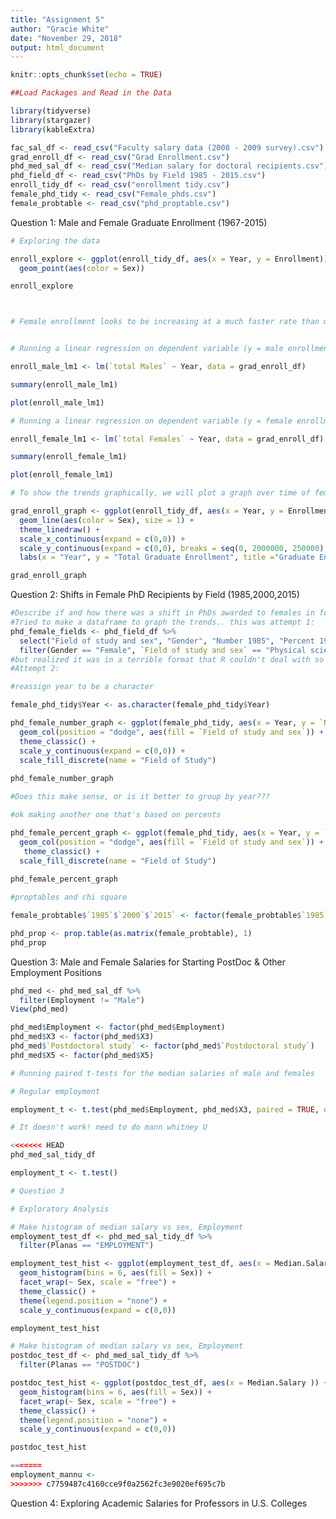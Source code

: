 ```yaml
---
title: "Assignment 5"
author: "Gracie White"
date: "November 29, 2018"
output: html_document
---
```


```r
knitr::opts_chunk$set(echo = TRUE)
```

```r
##Load Packages and Read in the Data 

library(tidyverse)
library(stargazer)
library(kableExtra)

fac_sal_df <- read_csv("Faculty salary data (2008 - 2009 survey).csv")
grad_enroll_df <- read_csv("Grad Enrollment.csv")
phd_med_sal_df <- read_csv("Median salary for doctoral recipients.csv")
phd_field_df <- read_csv("PhDs by Field 1985 - 2015.csv")
enroll_tidy_df <- read_csv("enrollment tidy.csv")
female_phd_tidy <- read_csv("Female_phds.csv")
female_probtable <- read_csv("phd_proptable.csv")

```


Question 1: Male and Female Graduate Enrollment (1967-2015)
```r
# Exploring the data

enroll_explore <- ggplot(enroll_tidy_df, aes(x = Year, y = Enrollment)) +
  geom_point(aes(color = Sex))

enroll_explore



# Female enrollment looks to be increasing at a much faster rate than male enrollment. Male enrollment was initially higher, but in the late 1980's, female enrollment surpassed male enrollement. Both enrollments level out at 2010. Male enrollment goes through stagnant periods and short spurts of increasing.


# Running a linear regression on dependent variable (y = male enrollment) by independent variale (x = year)

enroll_male_lm1 <- lm(`total Males` ~ Year, data = grad_enroll_df)

summary(enroll_male_lm1)

plot(enroll_male_lm1)

# Running a linear regression on dependent variable (y = female enrollment) by independent variable (x = year)

enroll_female_lm1 <- lm(`total Females` ~ Year, data = grad_enroll_df)

summary(enroll_female_lm1)

plot(enroll_female_lm1)

# To show the trends graphically, we will plot a graph over time of female and male enrollment to show the differences in trends.

grad_enroll_graph <- ggplot(enroll_tidy_df, aes(x = Year, y = Enrollment)) +
  geom_line(aes(color = Sex), size = 1) +
  theme_linedraw() +
  scale_x_continuous(expand = c(0,0)) +
  scale_y_continuous(expand = c(0,0), breaks = seq(0, 2000000, 250000), limits = c(0,2000000)) +
  labs(x = "Year", y = "Total Graduate Enrollment", title ="Graduate Enrollment in the United States (1967-2015)")

grad_enroll_graph
```


Question 2: Shifts in Female PhD Recipients by Field (1985,2000,2015)
```r

#Describe if and how there was a shift in PhDs awarded to females in four fields (Physical and Earth Sciences, Engineering, Education, and Humanities & Arts) in 1985, 2000, and 2015. Describe your results statistically, in a graph or table, and in text. 
#Tried to make a dataframe to graph the trends.. this was attempt 1:
phd_female_fields <- phd_field_df %>% 
  select("Field of study and sex", "Gender", "Number 1985", "Percent 1985", "Number 2000", "Percent 2000", "Number 2015", "Percent 2015") %>% 
  filter(Gender == "Female", `Field of study and sex` == "Physical sciences and earth sciences" | `Field of study and sex` == "Engineering" | `Field of study and sex` == "Education" | `Field of study and sex` == "Humanities and arts")
#but realized it was in a terrible format that R couldn't deal with so went back into excel and made a new one
#Attempt 2:

#reassign year to be a character

female_phd_tidy$Year <- as.character(female_phd_tidy$Year)

phd_female_number_graph <- ggplot(female_phd_tidy, aes(x = Year, y = `Number Enrolled`, group = `Field of study and sex`)) +
  geom_col(position = "dodge", aes(fill = `Field of study and sex`)) + 
  theme_classic() + 
  scale_y_continuous(expand = c(0,0)) + 
  scale_fill_discrete(name = "Field of Study")
  
phd_female_number_graph

#Does this make sense, or is it better to group by year??? 

#ok making another one that's based on percents  

phd_female_percent_graph <- ggplot(female_phd_tidy, aes(x = Year, y = `Percent Enrolled`, group = `Field of study and sex`)) +
  geom_col(position = "dodge", aes(fill = `Field of study and sex`)) +
   theme_classic() + 
  scale_fill_discrete(name = "Field of Study")
  
phd_female_percent_graph

#proptables and chi square

female_probtable$`1985`$`2000`$`2015` <- factor(female_probtable$`1985`$`2000`$`2015`)

phd_prop <- prop.table(as.matrix(female_probtable), 1)
phd_prop
```


Question 3: Male and Female Salaries for Starting PostDoc & Other Employment Positions
```r
phd_med <- phd_med_sal_df %>% 
  filter(Employment != "Male")
View(phd_med)

phd_med$Employment <- factor(phd_med$Employment)
phd_med$X3 <- factor(phd_med$X3)
phd_med$`Postdoctoral study` <- factor(phd_med$`Postdoctoral study`)
phd_med$X5 <- factor(phd_med$X5)

# Running paired t-tests for the median salaries of male and females

# Regular employment

employment_t <- t.test(phd_med$Employment, phd_med$X3, paired = TRUE, data = phd_med)

# It doesn't work! need to do mann whitney U

<<<<<<< HEAD
phd_med_sal_tidy_df

employment_t <- t.test()
```
```r
# Question 3

# Exploratory Analysis

# Make histogram of median salary vs sex, Employment
employment_test_df <- phd_med_sal_tidy_df %>% 
  filter(Planas == "EMPLOYMENT")

employment_test_hist <- ggplot(employment_test_df, aes(x = Median.Salary )) +
  geom_histogram(bins = 6, aes(fill = Sex)) +
  facet_wrap(~ Sex, scale = "free") +
  theme_classic() +
  theme(legend.position = "none") + 
  scale_y_continuous(expand = c(0,0))

employment_test_hist

# Make histogram of median salary vs sex, Employment
postdoc_test_df <- phd_med_sal_tidy_df %>% 
  filter(Planas == "POSTDOC")

postdoc_test_hist <- ggplot(postdoc_test_df, aes(x = Median.Salary )) +
  geom_histogram(bins = 6, aes(fill = Sex)) +
  facet_wrap(~ Sex, scale = "free") +
  theme_classic() +
  theme(legend.position = "none") + 
  scale_y_continuous(expand = c(0,0))

postdoc_test_hist

=======
employment_mannu <- 
>>>>>>> c7759487c4160cce9f0a2562fc3e9020ef695c7b
```


Question 4: Exploring Academic Salaries for Professors in U.S. Colleges
```r

```

